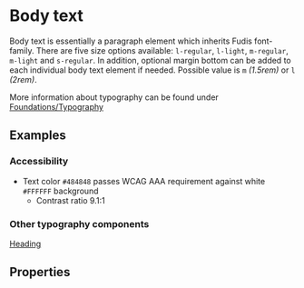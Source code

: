 
<Meta of={BodyTextStories} />

# Body text

Body text is essentially a paragraph element which inherits Fudis font-family.
There are five size options available: `l-regular`, `l-light`, `m-regular`, `m-light` and `s-regular`.
In addition, optional margin bottom can be added to each individual body text element if needed. Possible value is `m` _(1.5rem)_ or `l` _(2rem)_.

More information about typography can be found under [Foundations/Typography](/docs/foundations-typography--documentation)

## Examples

<Canvas of={BodyTextStories.AllVariants}></Canvas>

### Accessibility

- Text color `#484848` passes WCAG AAA requirement against white `#FFFFFF` background
  - Contrast ratio 9.1:1

### Other typography components

[Heading](/docs/components-typography-heading--heading)

## Properties

<ArgTypes of={BodyTextComponent} />
